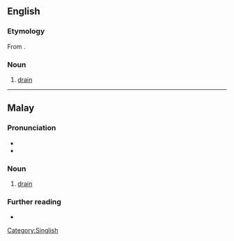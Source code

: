 ==English==

===Etymology===
From {{uder|en|ms|longkang}}.

===Noun===
{{en-noun}}

# {{lb|en|Singapore|Malaysia}} [[drain]]

[[Category:Singlish]]

----

==Malay==

===Pronunciation===
* {{IPA|ms|/loŋkaŋ/}}
* {{rhymes|ms|oŋkaŋ|kaŋ|aŋ}}

===Noun===
{{ms-noun|j=لوڠکڠ}}

# [[drain]] {{qualifier|A conduit for liquids}}

===Further reading===
* {{R:PRPM}}